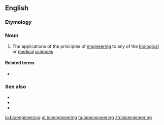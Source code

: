 ==English==

===Etymology===
{{prefix|en|bio|engineering}}

===Noun===
{{wikipedia}}
{{en-noun|-}}

# The applications of the principles of [[engineering]] to any of the [[biological]] or [[medical]] [[science]]s

====Related terms====
* {{l|en|bioengineer}}

===See also===
* {{l|en|biotechnology}}
* {{l|en|ergonomics}}
* {{l|en|biomodification}}

[[io:bioengineering]]
[[pl:bioengineering]]
[[ta:bioengineering]]
[[zh:bioengineering]]